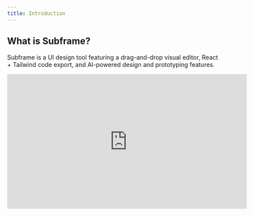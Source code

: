 ```yaml
---
title: Introduction
---
```


## What is Subframe?

Subframe is a UI design tool featuring a drag-and-drop visual editor, React + Tailwind code export, and AI-powered design and prototyping features.

<Frame caption="Let our CEO Irvin explain Subframe in two minutes">
  <iframe width="560" height="315" style={{width: "100%", height: "auto", aspectRatio: "16 / 9"}} src="https://www.youtube-nocookie.com/embed/1b3r1aM7p0s?si=ElbjTfJUo5v2sfim" title="YouTube video player" frameborder="0" allow="accelerometer; autoplay; clipboard-write; encrypted-media; gyroscope; picture-in-picture; web-share" referrerpolicy="strict-origin-when-cross-origin" allowfullscreen></iframe>
</Frame>